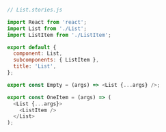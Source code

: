 ```js
// List.stories.js

import React from 'react';
import List from './List';
import ListItem from './ListItem';

export default {
  component: List,
  subcomponents: { ListItem },
  title: 'List',
};

export const Empty = (args) => <List {...args} />;

export const OneItem = (args) => (
  <List {...args}>
    <ListItem />
  </List>
);
```
